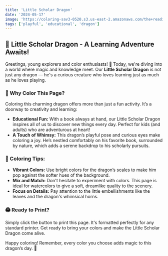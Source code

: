 ```yaml
---
title: 'Little Scholar Dragon'
date: '2024-05-17'
image: 'https://coloring-sav3-0520.s3.us-east-2.amazonaws.com/the+reading+dragon.png'
tags: ['playful', 'educational', 'dragon']
---
```


## 🌟 Little Scholar Dragon - A Learning Adventure Awaits!

Greetings, young explorers and color enthusiasts! 
🌈 Today, we're diving into a world where magic and knowledge meet. 
Our **Little Scholar Dragon** is not just any dragon — he's a curious 
creature who loves learning just as much as he loves playing.

<div style={{ marginTop: '20px' }}></div>

### 📘 Why Color This Page?

Coloring this charming dragon offers more than just a fun activity. 
It’s a doorway to creativity and learning:

- **Educational Fun:** With a book always at hand, our Little Scholar Dragon inspires all of us to discover new things every day. Perfect for kids (and adults) who are adventurous at heart!
- **A Touch of Whimsy:** This dragon’s playful pose and curious eyes make coloring a joy. He’s nestled comfortably on his favorite book, surrounded by nature, which adds a serene backdrop to his scholarly pursuits.


### 🎨 Coloring Tips:

- **Vibrant Colors:** Use bright colors for the dragon’s scales to make him pop against the softer hues of the background.
- **Mix and Match:** Don't hesitate to experiment with colors. This page is ideal for watercolors to give a soft, dreamlike quality to the scenery.
- **Focus on Details:** Pay attention to the little embellishments like the leaves and the dragon's whimsical horns.
<div style={{ marginTop: '20px' }}></div>

### 🖨️ Ready to Print?

Simply click the button  to print this page. It's formatted perfectly 
for any standard printer. Get ready to bring your colors and make the Little Scholar Dragon come alive.


Happy coloring! Remember, every color you choose adds magic to this dragon’s day. 🌟
